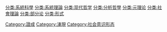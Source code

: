 [[Category:證成|Category:證成]]
[[分类:系統科學|分类:系統科學]]
[[分类:系統理論|分类:系統理論]]
[[分类:现代哲学|分类:现代哲学]]
[[分类:分析哲學|分类:分析哲學]]
[[分类:元理论|分类:元理论]]
[[分类:社會理論|分类:社會理論]]
[[分类:部分论|分类:部分论]]
[[分类:形式|分类:形式]]
[[Category:湧現|Category:湧現]]
[[Category:社会意识形态|Category:社会意识形态]]